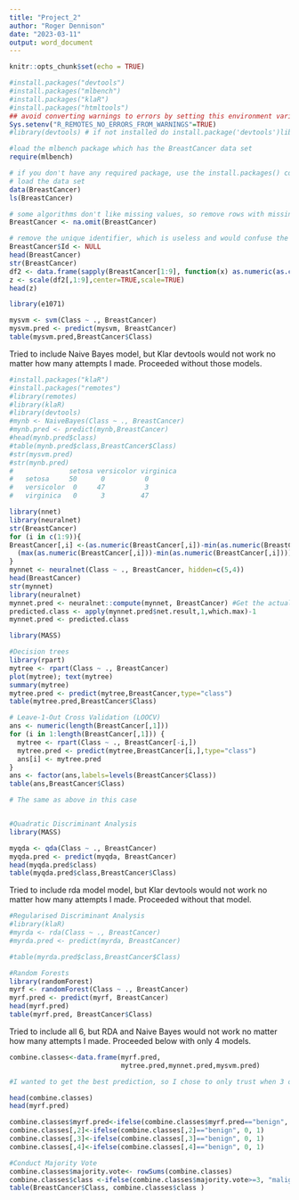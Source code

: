 ---
title: "Project_2"
author: "Roger Dennison"
date: "2023-03-11"
output: word_document
---

```{r setup, include=FALSE}
knitr::opts_chunk$set(echo = TRUE)
```


```{r}
#install.packages("devtools")
#install.packages("mlbench")
#install.packages("klaR")
#install.packages("htmltools")
## avoid converting warnings to errors by setting this environment variable to true (from within R)
Sys.setenv("R_REMOTES_NO_ERRORS_FROM_WARNINGS"=TRUE)
#library(devtools) # if not installed do install.package('devtools')library(remotes) # if not installed do install.package('remotes')
```


```{r}
#load the mlbench package which has the BreastCancer data set
require(mlbench)
```


```{r}
# if you don't have any required package, use the install.packages() command
# load the data set
data(BreastCancer)
ls(BreastCancer)
```


```{r}
# some algorithms don't like missing values, so remove rows with missing values
BreastCancer <- na.omit(BreastCancer)
```


```{r}
# remove the unique identifier, which is useless and would confuse the machine learning algorithms
BreastCancer$Id <- NULL 
head(BreastCancer)
str(BreastCancer)
df2 <- data.frame(sapply(BreastCancer[1:9], function(x) as.numeric(as.character(x))))
z <- scale(df2[,1:9],center=TRUE,scale=TRUE)
head(z)
```



```{r}
library(e1071)

mysvm <- svm(Class ~ ., BreastCancer)
mysvm.pred <- predict(mysvm, BreastCancer)
table(mysvm.pred,BreastCancer$Class)
```

Tried to include Naive Bayes model, but Klar devtools would not work no matter how many attempts I made. Proceeded without those models.

```{r}
#install.packages("klaR")
#install.packages("remotes")
#library(remotes)
#library(klaR)
#library(devtools)
#mynb <- NaiveBayes(Class ~ ., BreastCancer)
#mynb.pred <- predict(mynb,BreastCancer)
#head(mynb.pred$class)
#table(mynb.pred$class,BreastCancer$Class)
#str(mysvm.pred)
#str(mynb.pred)
#              setosa versicolor virginica
#   setosa     50      0          0
#   versicolor  0     47          3
#   virginica   0      3         47
```



```{r}
library(nnet)
library(neuralnet)
str(BreastCancer)
for (i in c(1:9)){
BreastCancer[,i] <-(as.numeric(BreastCancer[,i])-min(as.numeric(BreastCancer[,i]))) /
  (max(as.numeric(BreastCancer[,i]))-min(as.numeric(BreastCancer[,i])))
}
mynnet <- neuralnet(Class ~ ., BreastCancer, hidden=c(5,4))
head(BreastCancer)
str(mynnet)
library(neuralnet)
mynnet.pred <- neuralnet::compute(mynnet, BreastCancer) #Get the actual classes out
predicted.class <- apply(mynnet.pred$net.result,1,which.max)-1
mynnet.pred <- predicted.class
```


```{r}
library(MASS)

#Decision trees
library(rpart)
mytree <- rpart(Class ~ ., BreastCancer)
plot(mytree); text(mytree) 
summary(mytree)
mytree.pred <- predict(mytree,BreastCancer,type="class")
table(mytree.pred,BreastCancer$Class)
```


```{r}
# Leave-1-Out Cross Validation (LOOCV)
ans <- numeric(length(BreastCancer[,1]))
for (i in 1:length(BreastCancer[,1])) {
  mytree <- rpart(Class ~ ., BreastCancer[-i,])
  mytree.pred <- predict(mytree,BreastCancer[i,],type="class")
  ans[i] <- mytree.pred
}
ans <- factor(ans,labels=levels(BreastCancer$Class))
table(ans,BreastCancer$Class)
```



```{r}
# The same as above in this case


#Quadratic Discriminant Analysis
library(MASS)

myqda <- qda(Class ~ ., BreastCancer)
myqda.pred <- predict(myqda, BreastCancer)
head(myqda.pred$class)
table(myqda.pred$class,BreastCancer$Class)
```


Tried to include rda model model, but Klar devtools would not work no matter how many attempts I made. Proceeded without that model.

```{r}
#Regularised Discriminant Analysis
#library(klaR)
#myrda <- rda(Class ~ ., BreastCancer)
#myrda.pred <- predict(myrda, BreastCancer)

#table(myrda.pred$class,BreastCancer$Class)
```



```{r}
#Random Forests
library(randomForest)
myrf <- randomForest(Class ~ ., BreastCancer)
myrf.pred <- predict(myrf, BreastCancer)
head(myrf.pred)
table(myrf.pred, BreastCancer$Class)
```

Tried to include all 6, but RDA and Naive Bayes would not work no matter how many attempts I made. Proceeded below with only 4 models. 


```{r}
combine.classes<-data.frame(myrf.pred,
                            mytree.pred,mynnet.pred,mysvm.pred)
```

```{r}
#I wanted to get the best prediction, so I chose to only trust when 3 of 4 predictions agree.

head(combine.classes)
head(myrf.pred)

combine.classes$myrf.pred<-ifelse(combine.classes$myrf.pred=="benign", 0, 1)
combine.classes[,2]<-ifelse(combine.classes[,2]=="benign", 0, 1)
combine.classes[,3]<-ifelse(combine.classes[,3]=="benign", 0, 1)
combine.classes[,4]<-ifelse(combine.classes[,4]=="benign", 0, 1)

#Conduct Majority Vote
combine.classes$majority.vote<- rowSums(combine.classes)
combine.classes$class <-ifelse(combine.classes$majority.vote>=3, "malignant","benign")
table(BreastCancer$Class, combine.classes$class )

```

